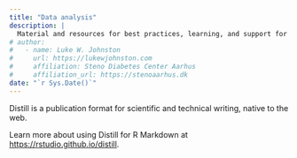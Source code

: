 ```yaml
---
title: "Data analysis"
description: |
  Material and resources for best practices, learning, and support for doing data analysis.
# author:
#   - name: Luke W. Johnston
#     url: https://lukewjohnston.com
#     affiliation: Steno Diabetes Center Aarhus
#     affiliation_url: https://stenoaarhus.dk
date: "`r Sys.Date()`"
---
```


Distill is a publication format for scientific and technical writing, native to the web. 

Learn more about using Distill for R Markdown at <https://rstudio.github.io/distill>.






